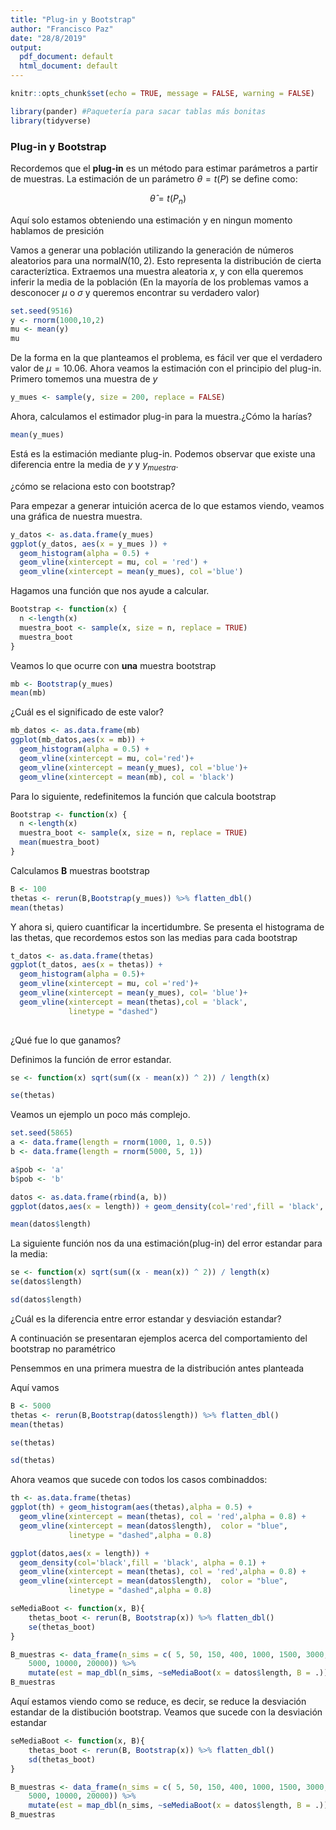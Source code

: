 ```yaml
---
title: "Plug-in y Bootstrap"
author: "Francisco Paz"
date: "28/8/2019"
output:
  pdf_document: default
  html_document: default
---
```


```r
knitr::opts_chunk$set(echo = TRUE, message = FALSE, warning = FALSE)
```

```r
library(pander) #Paquetería para sacar tablas más bonitas
library(tidyverse)
```

### Plug-in y Bootstrap

Recordemos que el **plug-in** es un método para estimar parámetros a partir de muestras. La estimación  de un parámetro $\theta = t(P)$ se define como:

$$
\hat{\theta} = t(P_n)
$$


Aquí solo estamos obteniendo una estimación y en ningun momento hablamos de presición

Vamos a generar una población utilizando la generación de números aleatorios para una normal$N(10,2)$. Esto representa la distribución de cierta caracteríztica. Extraemos una muestra aleatoria $x$, y con ella queremos inferir la media de la población (En la mayoría de los problemas vamos a desconocer $\mu$ o $\sigma$ y queremos encontrar su verdadero valor)

```r
set.seed(9516)
y <- rnorm(1000,10,2)
mu <- mean(y)
mu
```

De la forma en la que planteamos el problema, es fácil ver que el verdadero valor de $\mu = 10.06$. Ahora veamos la estimación con el principio del plug-in. Primero tomemos una muestra de $y$

```r
y_mues <- sample(y, size = 200, replace = FALSE)
```

Ahora, calculamos el estimador plug-in para la muestra.¿Cómo la harías?

```r
mean(y_mues)
```

Está es la estimación mediante plug-in. Podemos observar que existe una diferencia entre la media de $y$  y $y_{muestra}$.

¿cómo se relaciona esto con bootstrap?

Para empezar a generar intuición acerca de lo que estamos viendo, veamos una gráfica de nuestra muestra.

```r
y_datos <- as.data.frame(y_mues)
ggplot(y_datos, aes(x = y_mues )) + 
  geom_histogram(alpha = 0.5) +
  geom_vline(xintercept = mu, col = 'red') +
  geom_vline(xintercept = mean(y_mues), col ='blue')
```

Hagamos una función que nos ayude a calcular.

```r
Bootstrap <- function(x) {
  n <-length(x)
  muestra_boot <- sample(x, size = n, replace = TRUE)
  muestra_boot
}
```

Veamos lo que ocurre con **una** muestra bootstrap
```r
mb <- Bootstrap(y_mues)
mean(mb)
```

¿Cuál es el significado de este valor?

```r
mb_datos <- as.data.frame(mb)
ggplot(mb_datos,aes(x = mb)) +
  geom_histogram(alpha = 0.5) +
  geom_vline(xintercept = mu, col='red')+
  geom_vline(xintercept = mean(y_mues), col ='blue')+
  geom_vline(xintercept = mean(mb), col = 'black')
```

Para lo siguiente, redefinitemos la función que calcula bootstrap
```r
Bootstrap <- function(x) {
  n <-length(x)
  muestra_boot <- sample(x, size = n, replace = TRUE)
  mean(muestra_boot)
}
```

Calculamos **B** muestras bootstrap
```r
B <- 100
thetas <- rerun(B,Bootstrap(y_mues)) %>% flatten_dbl()
mean(thetas)
```

Y ahora si, quiero cuantificar la incertidumbre. Se presenta el histograma de las thetas, que recordemos estos son las medias para cada bootstrap

```r
t_datos <- as.data.frame(thetas)
ggplot(t_datos, aes(x = thetas)) +
  geom_histogram(alpha = 0.5)+
  geom_vline(xintercept = mu, col ='red')+
  geom_vline(xintercept = mean(y_mues), col= 'blue')+
  geom_vline(xintercept = mean(thetas),col = 'black',
             linetype = "dashed")
  
```

¿Qué fue lo que ganamos?

Definimos la función de error estandar.

```r
se <- function(x) sqrt(sum((x - mean(x)) ^ 2)) / length(x)
```

```r
se(thetas)
```

Veamos un ejemplo un poco más complejo.
```r
set.seed(5865)
a <- data.frame(length = rnorm(1000, 1, 0.5))
b <- data.frame(length = rnorm(5000, 5, 1))

a$pob <- 'a'
b$pob <- 'b'

datos <- as.data.frame(rbind(a, b))
ggplot(datos,aes(x = length)) + geom_density(col='red',fill = 'black', alpha = 0.5)
```

```r
mean(datos$length)
```

La siguiente función nos da una estimación(plug-in) del error estandar para la media:
```r
se <- function(x) sqrt(sum((x - mean(x)) ^ 2)) / length(x)
se(datos$length)
```

```r
sd(datos$length)
```
¿Cuál es la diferencia entre error estandar y desviación estandar?

A continuación se presentaran ejemplos acerca del comportamiento del bootstrap no paramétrico

Pensemmos en una primera muestra de la distribución antes planteada

############################## Aquí vamos #############################################

```r
B <- 5000
thetas <- rerun(B,Bootstrap(datos$length)) %>% flatten_dbl()
mean(thetas)
```


```r
se(thetas)
```

```r
sd(thetas)
```
Ahora veamos que sucede con todos los casos combinaddos:

```r
th <- as.data.frame(thetas)
ggplot(th) + geom_histogram(aes(thetas),alpha = 0.5) + 
  geom_vline(xintercept = mean(thetas), col = 'red',alpha = 0.8) + 
  geom_vline(xintercept = mean(datos$length),  color = "blue", 
             linetype = "dashed",alpha = 0.8)
```

```r
ggplot(datos,aes(x = length)) + 
  geom_density(col='black',fill = 'black', alpha = 0.1) +
  geom_vline(xintercept = mean(thetas), col = 'red',alpha = 0.8) + 
  geom_vline(xintercept = mean(datos$length),  color = "blue", 
             linetype = "dashed",alpha = 0.8)
```

```r
seMediaBoot <- function(x, B){
    thetas_boot <- rerun(B, Bootstrap(x)) %>% flatten_dbl()
    se(thetas_boot)
}

B_muestras <- data_frame(n_sims = c( 5, 50, 150, 400, 1000, 1500, 3000, 
    5000, 10000, 20000)) %>% 
    mutate(est = map_dbl(n_sims, ~seMediaBoot(x = datos$length, B = .)))
B_muestras
```
Aquí estamos viendo como se reduce, es decir, se reduce la desviación estandar de la distibución  bootstrap. Veamos que sucede con la desviación estandar

```r
seMediaBoot <- function(x, B){
    thetas_boot <- rerun(B, Bootstrap(x)) %>% flatten_dbl()
    sd(thetas_boot)
}

B_muestras <- data_frame(n_sims = c( 5, 50, 150, 400, 1000, 1500, 3000, 
    5000, 10000, 20000)) %>% 
    mutate(est = map_dbl(n_sims, ~seMediaBoot(x = datos$length, B = .)))
B_muestras
```

